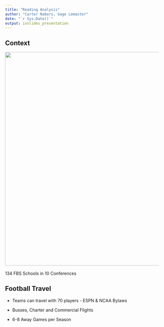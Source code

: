 ```yaml
---
title: "Reading Analysis"
author: "Carter Nabors, Gage Lemaster"
date: "`r Sys.Date()`"
output: ioslides_presentation
---
```


## Context

![](images/1141px-NCAA_FBS_programs.png){width="700"}
<br></br>
134 FBS Schools in 10 Conferences

## Football Travel

- Teams can travel with 70 players - ESPN & NCAA Bylaws

- Busses, Charter and Commercial Flights

- 6-8 Away Games per Season


